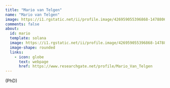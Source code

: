 ---
title: "Mario van Telgen"
name: "Mario van Telgen"
image: https://i1.rgstatic.net/ii/profile.image/426959055396868-1478806379526_Q512/Mario_Van_Telgen.jpg
comments: false
about: 
  id: mario
  template: solana
  image: https://i1.rgstatic.net/ii/profile.image/426959055396868-1478806379526_Q512/Mario_Van_Telgen.jpg
  image-shape: rounded
  links: 
    - icon: globe
      text: webpage
      href: https://www.researchgate.net/profile/Mario_Van_Telgen
---

::: {#mario}
(PhD) 
:::




